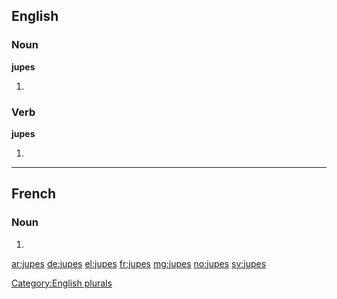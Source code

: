 ==English==

===Noun===
'''jupes'''

# {{plural of|jupe}}

===Verb===
'''jupes'''

# {{third-person singular of|jupe}}

[[Category:English plurals]]

----

==French==

===Noun===
{{head|fr|plural}} {{f-p}}

# {{plural of|jupe|lang=fr}}

[[ar:jupes]]
[[de:jupes]]
[[el:jupes]]
[[fr:jupes]]
[[mg:jupes]]
[[no:jupes]]
[[sv:jupes]]